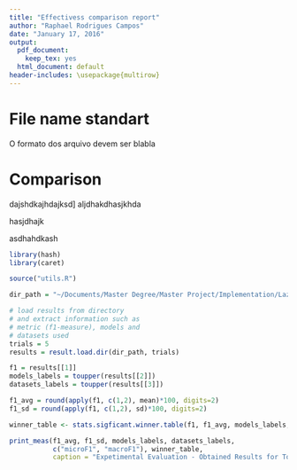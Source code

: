 ```yaml
---
title: "Effectivess comparison report"
author: "Raphael Rodrigues Campos"
date: "January 17, 2016"
output:
  pdf_document:
    keep_tex: yes
  html_document: default
header-includes: \usepackage{multirow}
---
```


# File name standart
O formato dos arquivo devem ser blabla

# Comparison

dajshdkajhdajksd]
aljdhakdhasjkhda

hasjdhajk

asdhahdkash

```r
library(hash)
library(caret)

source("utils.R")

dir_path = "~/Documents/Master Degree/Master Project/Implementation/LazyNN_RF/release/results/results"

# load results from directory
# and extract information such as
# metric (f1-measure), models and
# datasets used
trials = 5
results = result.load.dir(dir_path, trials)

f1 = results[[1]]
models_labels = toupper(results[[2]])
datasets_labels = toupper(results[[3]])

```

```r
f1_avg = round(apply(f1, c(1,2), mean)*100, digits=2)
f1_sd = round(apply(f1, c(1,2), sd)*100, digits=2)

winner_table <- stats.sigficant.winner.table(f1, f1_avg, models_labels, datasets_labels)

print_meas(f1_avg, f1_sd, models_labels, datasets_labels,
           c("microF1", "macroF1"), winner_table, 
           caption = "Expetimental Evaluation - Obtained Results for Topic Categorization")

```